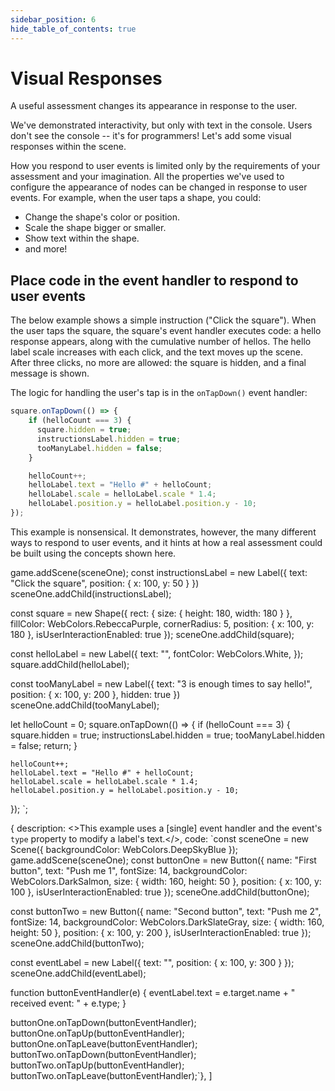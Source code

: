 ```yaml
---
sidebar_position: 6
hide_table_of_contents: true
---
```



# Visual Responses

A useful assessment changes its appearance in response to the user.

We've demonstrated interactivity, but only with text in the console. Users don't see the console -- it's for programmers! Let's add some visual responses within the scene.

How you respond to user events is limited only by the requirements of your assessment and your imagination. All the properties we've used to configure the appearance of nodes can be changed in response to user events. For example, when the user taps a shape, you could:

- Change the shape's color or position.
- Scale the shape bigger or smaller.
- Show text within the shape.
- and more!

## Place code in the event handler to respond to user events

The below example shows a simple instruction ("Click the square"). When the user taps the square, the square's event handler executes code: a hello response appears, along with the cumulative number of hellos. The hello label scale increases with each click, and the text moves up the scene. After three clicks, no more are allowed: the square is hidden, and a final message is shown.

The logic for handling the user's tap is in the `onTapDown()` event handler:

```js
square.onTapDown(() => {
    if (helloCount === 3) {
      square.hidden = true;
      instructionsLabel.hidden = true;
      tooManyLabel.hidden = false;
    }

    helloCount++;
    helloLabel.text = "Hello #" + helloCount;
    helloLabel.scale = helloLabel.scale * 1.4;
    helloLabel.position.y = helloLabel.position.y - 10;
});
```

This example is nonsensical. It demonstrates, however, the many different ways to respond to user events, and it hints at how a real assessment could be built using the concepts shown here.


game.addScene(sceneOne);
const instructionsLabel = new Label({
    text: "Click the square",
    position: { x: 100, y: 50 }
})
sceneOne.addChild(instructionsLabel);
 
const square = new Shape({
    rect: { size: { height: 180, width: 180 } },
    fillColor: WebColors.RebeccaPurple,
    cornerRadius: 5,
    position: { x: 100, y: 180 },
    isUserInteractionEnabled: true
});
sceneOne.addChild(square);
 
const helloLabel = new Label({
    text: "",
    fontColor: WebColors.White,
});
square.addChild(helloLabel);
 
const tooManyLabel = new Label({
    text: "3 is enough times to say hello!",
    position: { x: 100, y: 200 },
    hidden: true
})
sceneOne.addChild(tooManyLabel);
 
let helloCount = 0;
square.onTapDown(() => {
    if (helloCount === 3) {
        square.hidden = true;
        instructionsLabel.hidden = true;
        tooManyLabel.hidden = false;
        return;
    }
 
    helloCount++;
    helloLabel.text = "Hello #" + helloCount;
    helloLabel.scale = helloLabel.scale * 1.4;
    helloLabel.position.y = helloLabel.position.y - 10;
});
`;

{ description: <>This example uses a [single] event handler and the event's `type` property to modify a label's text.</>,
code: `const sceneOne = new Scene({ backgroundColor: WebColors.DeepSkyBlue });
game.addScene(sceneOne);
const buttonOne = new Button({
    name: "First button",
    text: "Push me 1",
    fontSize: 14,
    backgroundColor: WebColors.DarkSalmon,
    size: { width: 160, height: 50 },
    position: { x: 100, y: 100 },
    isUserInteractionEnabled: true
});
sceneOne.addChild(buttonOne);
 
const buttonTwo = new Button({
    name: "Second button",
    text: "Push me 2",
    fontSize: 14,
    backgroundColor: WebColors.DarkSlateGray,
    size: { width: 160, height: 50 },
    position: { x: 100, y: 200 },
    isUserInteractionEnabled: true
});
sceneOne.addChild(buttonTwo);
 
const eventLabel = new Label({
    text: "",
    position: { x: 100, y: 300 }
});
sceneOne.addChild(eventLabel);
 
function buttonEventHandler(e) {
    eventLabel.text = e.target.name + " received event: " + e.type;
}
 
buttonOne.onTapDown(buttonEventHandler);
buttonOne.onTapUp(buttonEventHandler);
buttonOne.onTapLeave(buttonEventHandler);
buttonTwo.onTapDown(buttonEventHandler);
buttonTwo.onTapUp(buttonEventHandler);
buttonTwo.onTapLeave(buttonEventHandler);`},
]

<CodeExample code={code} more={more} template={template} console="true"/>
